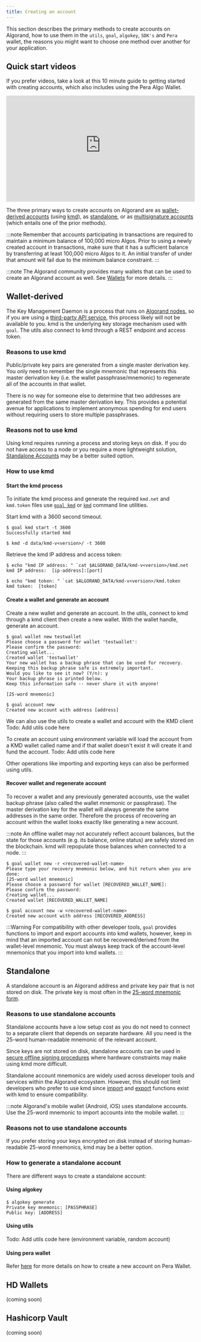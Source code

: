 ```yaml
---
title: Creating an account
---
```


This section describes the primary methods to create accounts on Algorand, how to use them in the `utils`, `goal`, `algokey`, `SDK's` and `Pera` wallet, the reasons you might want to choose one method over another for your application.

## Quick start videos

If you prefer videos, take a look at this 10 minute guide to getting started with creating accounts, which also includes using the Pera Algo Wallet.

<iframe
  width='100%'
  style='aspect-ratio:16/9'
  src='https://www.youtube-nocookie.com/embed/TnpGO0P0BA0'
  title='YouTube video player'
  frameborder='0'
  allow='accelerometer; autoplay; clipboard-write; encrypted-media; gyroscope; picture-in-picture; web-share'
  allowfullscreen
></iframe>

The three primary ways to create accounts on Algorand are as [wallet-derived accounts](#wallet-derived) (using [kmd](/nodes/reference/artifacts#kmd)), as [standalone](#standalone), or as [multisignature accounts](/concepts/accounts/multisig) (which entails one of the prior methods).

:::note
Remember that accounts participating in transactions are required to maintain a minimum balance of 100,000 micro Algos. Prior to using a newly created account in transactions, make sure that it has a sufficient balance by transferring at least 100,000 micro Algos to it. An initial transfer of under that amount will fail due to the minimum balance constraint.
:::

:::note
The Algorand community provides many wallets that can be used to create an Algorand account as well. See [Wallets](https://developer.algorand.org/ecosystem-projects/?tags=wallets) for more details.
:::

## Wallet-derived

The Key Management Daemon is a process that runs on [Algorand nodes](/nodes/reference/artifacts#kmd), so if you are using a [third-party API service](https://developer.algorand.org/docs/archive/build-apps/setup#1-use-a-third-party-service), this process likely will not be available to you. kmd is the underlying key storage mechanism used with `goal`. The utils also connect to kmd through a REST endpoint and access token.

### Reasons to use kmd

Public/private key pairs are generated from a single master derivation key. You only need to remember the single mnemonic that represents this master derivation key (i.e. the wallet passphrase/mnemonic) to regenerate all of the accounts in that wallet.

There is no way for someone else to determine that two addresses are generated from the same master derivation key. This provides a potential avenue for applications to implement anonymous spending for end users without requiring users to store multiple passphrases.

### Reasons not to use kmd

Using kmd requires running a process and storing keys on disk. If you do not have access to a node or you require a more lightweight solution, [Standalone Accounts](#standalone) may be a better suited option.

### How to use kmd

#### Start the kmd process

To initiate the kmd process and generate the required `kmd.net` and `kmd.token` files use [`goal kmd`](https://developer.algorand.org/docs/clis/goal/kmd/kmd) or [`kmd`](https://developer.algorand.org/docs/clis/kmd) command line utilities.

Start kmd with a 3600 second timeout.

```shell showLineNumbers=false frame=none
$ goal kmd start -t 3600
Successfully started kmd
```

```shell showLineNumbers=false frame=none
$ kmd -d data/kmd-v<version>/ -t 3600
```

Retrieve the kmd IP address and access token:

```shell showLineNumbers=false frame=none
$ echo "kmd IP address: " `cat $ALGORAND_DATA/kmd-v<version>/kmd.net
kmd IP address:  [ip-address]:[port]

$ echo "kmd token: " `cat $ALGORAND_DATA/kmd-v<version>/kmd.token
kmd token:  [token]
```

#### Create a wallet and generate an account

Create a new wallet and generate an account. In the utils, connect to kmd through a kmd client then create a new wallet. With the wallet handle, generate an account.

```shell showLineNumbers=false frame=none
$ goal wallet new testwallet
Please choose a password for wallet 'testwallet':
Please confirm the password:
Creating wallet...
Created wallet 'testwallet'
Your new wallet has a backup phrase that can be used for recovery.
Keeping this backup phrase safe is extremely important.
Would you like to see it now? (Y/n): y
Your backup phrase is printed below.
Keep this information safe -- never share it with anyone!

[25-word mnemonic]

$ goal account new
Created new account with address [address]
```

We can also use the utils to create a wallet and account with the KMD client
Todo: Add utils code here

To create an account using environment variable will load the account from a KMD wallet called name and if that wallet doesn't exist it will create it and fund the account.
Todo: Add utils code here

Other operations like importing and exporting keys can also be performed using utils.

#### Recover wallet and regenerate account

To recover a wallet and any previously generated accounts, use the wallet backup phrase (also called the wallet mnemonic or passphrase). The master derivation key for the wallet will always generate the same addresses in the same order. Therefore the process of recovering an account within the wallet looks exactly like generating a new account.

:::note
An offline wallet may not accurately reflect account balances, but the state for those accounts (e.g. its balance, online status) are safely stored on the blockchain. kmd will repopulate those balances when connected to a node.
:::

```shell showLineNumbers=false frame=none
$ goal wallet new -r <recovered-wallet-name>
Please type your recovery mnemonic below, and hit return when you are done:
[25-word wallet mnemonic]
Please choose a password for wallet [RECOVERED_WALLET_NAME]:
Please confirm the password:
Creating wallet...
Created wallet [RECOVERED_WALLET_NAME]

$ goal account new -w <recovered-wallet-name>
Created new account with address [RECOVERED_ADDRESS]
```

:::Warning
For compatibility with other developer tools, `goal` provides functions to import and export accounts into kmd wallets, however, keep in mind that an imported account can not be recovered/derived from the wallet-level mnemonic. You must always keep track of the account-level mnemonics that you import into kmd wallets.
:::

## Standalone

A standalone account is an Algorand address and private key pair that is not stored on disk. The private key is most often in the [25-word mnemonic form](https://developer.algorand.org/docs/get-details/accounts/#transformation-private-key-to-25-word-mnemonic).

### Reasons to use standalone accounts

Standalone accounts have a low setup cost as you do not need to connect to a separate client that depends on separate hardware. All you need is the 25-word human-readable mnemonic of the relevant account.

Since keys are not stored on disk, standalone accounts can be used in [secure offline signing procedures](https://developer.algorand.org/docs/get-details/transactions/offline_transactions) where hardware constraints may make using kmd more difficult.

Standalone account mnemonics are widely used across developer tools and services within the Algorand ecosystem. However, this should not limit developers who prefer to use kmd since [import](https://developer.algorand.org/docs/get-details/accounts/create/#import-account) and [export](https://developer.algorand.org/docs/get-details/accounts/create/#export-account) functions exist with kmd to ensure compatibility.

:::note
Algorand's mobile wallet (Android, iOS) uses standalone accounts. Use the 25-word mnemonic to import accounts into the mobile wallet.
:::

### Reasons not to use standalone accounts

If you prefer storing your keys encrypted on disk instead of storing human-readable 25-word mnemonics, kmd may be a better option.

### How to generate a standalone account

There are different ways to create a standalone account:

#### Using algokey

```
$ algokey generate
Private key mnemonic: [PASSPHRASE]
Public key: [ADDRESS]
```

#### Using utils

Todo: Add utils code here (environment variable, random account)

#### Using pera wallet

Refer [here](https://support.perawallet.app/en/article/create-a-new-algorand-account-on-pera-wallet-1ehbj11/) for more details on how to create a new account on Pera Wallet.

## HD Wallets

(coming soon)

## Hashicorp Vault

(coming soon)
